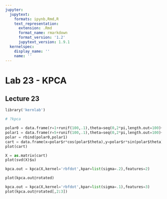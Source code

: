 ```yaml
---
jupyter:
  jupytext:
    formats: ipynb,Rmd,R
    text_representation:
      extension: .Rmd
      format_name: rmarkdown
      format_version: '1.2'
      jupytext_version: 1.9.1
  kernelspec:
    display_name: ''
    name: ''
---
```


# Lab 23 - KPCA
## Lecture 23

```python
library('kernlab')
```

```python
# ?kpca
```

```python
polar0 = data.frame(r=1+runif(100,.1),theta=seq(0,2*pi,length.out=100)+runif(100,.1))
polar1 = data.frame(r=5+runif(100,.1),theta=seq(0,2*pi,length.out=100)+runif(100,.1))
polar = rbind(polar0,polar1)
cart = data.frame(x=polar$r*cos(polar$theta),y=polar$r*sin(polar$theta))
plot(cart)
```

```python
X = as.matrix(cart)
plot(svd(X)$u)
```

```python
kpca.out = kpca(X,kernel='rbfdot',kpar=list(sigma=.2),features=2)
```

```python
plot(kpca.out@rotated)
```

```python
kpca.out = kpca(X,kernel='rbfdot',kpar=list(sigma=.1),features=3)
plot(kpca.out@rotated[,2:3])
```

```python

```
